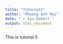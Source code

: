 ```yaml
---
title: "Tutorial5"
author: "Phuong Anh Mai"
date: "`r Sys.Date()`"
output: html_document
---
```

This is tutorial 5
